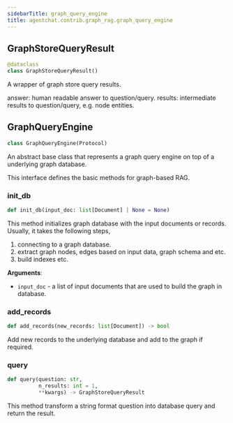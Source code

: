 ```yaml
---
sidebarTitle: graph_query_engine
title: agentchat.contrib.graph_rag.graph_query_engine
---
```


## GraphStoreQueryResult

```python
@dataclass
class GraphStoreQueryResult()
```

A wrapper of graph store query results.

answer: human readable answer to question/query.
results: intermediate results to question/query, e.g. node entities.

## GraphQueryEngine

```python
class GraphQueryEngine(Protocol)
```

An abstract base class that represents a graph query engine on top of a underlying graph database.

This interface defines the basic methods for graph-based RAG.

### init\_db

```python
def init_db(input_doc: list[Document] | None = None)
```

This method initializes graph database with the input documents or records.
Usually, it takes the following steps,
1. connecting to a graph database.
2. extract graph nodes, edges based on input data, graph schema and etc.
3. build indexes etc.

**Arguments**:

- `input_doc` - a list of input documents that are used to build the graph in database.

### add\_records

```python
def add_records(new_records: list[Document]) -> bool
```

Add new records to the underlying database and add to the graph if required.

### query

```python
def query(question: str,
          n_results: int = 1,
          **kwargs) -> GraphStoreQueryResult
```

This method transform a string format question into database query and return the result.

